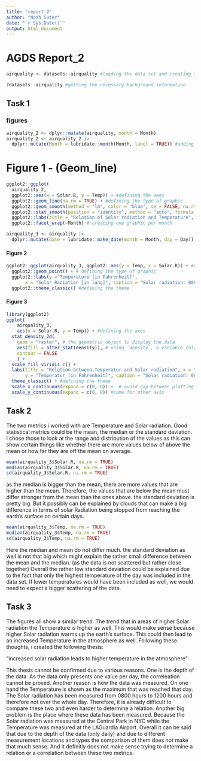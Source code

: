 ```yaml
---
title: "report_2"
author: "Noah Suter"
date: "`r Sys.Date()`"
output: html_document
---
```


# AGDS Report_2

```r
airquality <- datasets::airquality #loading the data set and creating a table
```

```r
?datasets::airquality #getting the necessary background information
```
## Task 1
### figures

```r
airquality_2 <- dplyr::mutate(airquality, month = Month)
airquality_2 <- airquality_2 |>
  dplyr::mutate(Month = lubridate::month(Month, label = TRUE)) #adding a column where the months are a word and not a number
```

# Figure 1 - (Geom_line)
```r
ggplot2::ggplot(
  airquality_2,
  ggplot2::aes(x = Solar.R, y = Temp)) + #defining the axes
  ggplot2::geom_line(na.rm = TRUE) + #defining the type of graphic
  ggplot2::geom_smooth(method = "lm", color = "blue", se = FALSE, na.rm = TRUE) + #defining the geom_smooth
  ggplot2::stat_smooth(position = "identity", method = "auto", formula = y ~ x, n = 153, level = 0.95, na.rm = TRUE, color = "green") + #defining the stat_smooth 
  ggplot2::labs(title = "Relation of Solar radiation and Temperature", subtitle = "per Month from Mai to September", y = "Temperature [in Fahrenheit]", x = "Solar radiation [in lang]", caption = "Solar radiation: 0800 hours to 1200 hours at Central Park NYC\n Temperatur: maximum daily temperatur at LA Guardia Airport  ")  + #defining the labs
  ggplot2::facet_wrap(~Month) # creating one graphic per month
```

```r
airquality_3 <- airquality |>
  dplyr::mutate(date = lubridate::make_date(month = Month, day = Day)) # adding a column with the exact date of the year in the format "yyyy-mm-dd"
```

#### Figure 2
```r
ggplot2::ggplot(airquality_3, ggplot2::aes(y = Temp, x = Solar.R)) + #defining the axes
  ggplot2::geom_point() + # defining the type of graphic
  ggplot2::labs(y ="Temperature [in Fahrenheit]",
       x = "Solar Radiation [in lang]", caption = "Solar radiation: 0800 hours to 1200 hours at Central Park NYC\n Temperatur: maximum daily temperatur at LA Guardia Airport  ", title = "Relation of Solar radiation and Temperature")+ #creating the labs
  ggplot2::theme_classic() #defining the theme
```


#### Figure 3
```r
library(ggplot2)
ggplot(
    airquality_3,
    aes(x = Solar.R, y = Temp)) + #defining the axes
  stat_density_2d(
    geom = "raster", # the geometric object to display the data
    aes(fill = after_stat(density)), # using `density`, a variable calculated by the stat
    contour = FALSE 
    ) +
  scale_fill_viridis_c() +
  labs(title = "Relation between Temperatur and Solar radiation", x = "Solar Radiation [in lang]", 
       y = "Temperatur [in Fahrenheit]", caption = "Solar radiation: 0800 hours to 1200 hours at Central Park NYC\n Temperatur: maximum daily temperatur at LA Guardia Airport  ") + #defining the labs
  theme_classic() + #defining the theme
  scale_x_continuous(expand = c(0, 0)) +  # avoid gap between plotting area and axis
  scale_y_continuous(expand = c(0, 0)) #same for other axis
```
## Task 2
The two metrics i worked with are Temperature and Solar radiation. Good statistical metrics could be the mean, the median or the standard deviation. I chose those to look at the range and distribution of the values as this can show certain things like whether there are more values below of above the mean or how far they are off the mean on average.

```r
mean(airquality_3$Solar.R, na.rm = TRUE)
median(airquality_3$Solar.R, na.rm = TRUE)
sd(airquality_3$Solar.R, na.rm = TRUE)
```
as the median is bigger than the mean, there are more values that are higher than the mean. Therefore, the values that are below the mean must differ stronger from the mean than the ones above. the standard deviation is pretty big. But it possibly can be explained by clouds that can make a big difference in terms of solar Radiation being stopped from reaching the earth's surface on certain days.

```r
mean(airquality_3$Temp, na.rm = TRUE)
median(airquality_3$Temp, na.rm = TRUE)
sd(airquality_3$Temp, na.rm = TRUE)
```
Here the median and mean do not differ much. the standard deviation as well is not that big which might explain the rather small difference between the mean and the median. (as the data is not scattered but rather close together) Overall the rather low standard deviation could be explained due to the fact that only the highest temperature of the day was included in the data set. If lower temperatures would have been included as well, we would need to expect a bigger scattering of the data.


## Task 3
The figures all show a similar trend. The trend that in areas of higher Solar radiation the Temperature is higher as well. This would make sense because higher Solar radiation warms up the earth's surface. This could then lead to an increased Temperature in the atmosphere as well.
Following these thoughts, i created the following thesis:

"increased solar radiation leads to higher temperature in the atmosphere"

This thesis cannot be confirmed due to various reasons. One is the depth of the data. As the data only presents one value per day, the correleation cannot be proved. Another reason is how the data was measured. On one hand the Temperature is shown as the maximum that was reached that day. The Solar radiation has been measured from 0800 hours to 1200 hours and therefore not over the whole day. Therefore, it is already difficult to compare these two and even harder to determine a relation. Another big problem is the place where these data has been measured. Because the Solar radiation was measured at the Central Park in NYC while the Temperature was measured at the LAGuardia Airport.
Overall it can be said that due to the depth of the data (only daily) and due to different measurement locations and types the comparison of them does not make that much sense. And it definitly does not make sense trying to determine a relation or a correlation between these two metrics.
